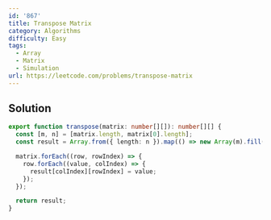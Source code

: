 ```yaml
---
id: '867'
title: Transpose Matrix
category: Algorithms
difficulty: Easy
tags:
  - Array
  - Matrix
  - Simulation
url: https://leetcode.com/problems/transpose-matrix
---
```


## Solution

```typescript filename="solution.ts" copy
export function transpose(matrix: number[][]): number[][] {
  const [m, n] = [matrix.length, matrix[0].length];
  const result = Array.from({ length: n }).map(() => new Array(m).fill(undefined));

  matrix.forEach((row, rowIndex) => {
    row.forEach((value, colIndex) => {
      result[colIndex][rowIndex] = value;
    });
  });

  return result;
}
```
